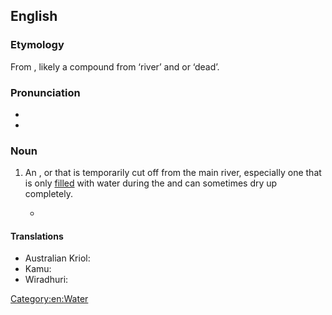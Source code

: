 ==English==

===Etymology===
From {{bor|en|wrh|bilabang}}, likely a compound from {{bor|en|wrh|bila}} ‘river’ and {{bor|en|wrh|bong}} or {{bor|en|wrh|bung}} ‘dead’.

===Pronunciation===
* {{IPA|en|/ˈbɪləbɒŋ/}}
* {{audio|en|EN-AU ck1 billabong.ogg|Audio (AU)}}
<!-- no rhymes due to stress -->

===Noun===
{{en-noun}}

# {{lb|en|Australia}} An {{l|en|anabranch}}, {{l|en|backwater}} or {{l|en|oxbow lake}} that is temporarily cut off from the main river, especially one that is only [[filled]] with water during the {{l|en|rainy season}} and can sometimes dry up completely.
#* {{quote-song|en|lyricist=[[w:Banjo Paterson|Banjo Paterson]]|authorlink=Banjo Paterson|title=[[w:Waltzing Matilda|Waltzing Matilda]]|year=1895|url=http://www.rogerclarke.com/WM/Manuscript.gif|text=Oh there once was a swagman camped in the '''billabong''',<br> Under the shade of a coolibah tree,<br> And he sang as he looked at the old billy boiling,<br> 'Who'll come a'waltzing Matilda, with me.'}}

====Translations====
{{trans-top|Australian backwater lake}}
* Australian Kriol: {{t|rop|bilabong}}
* Kamu: {{t|xmu|ngudetu}}
* Wiradhuri: {{t|wrh|bilabang}}
{{trans-bottom}}

[[Category:en:Water]]